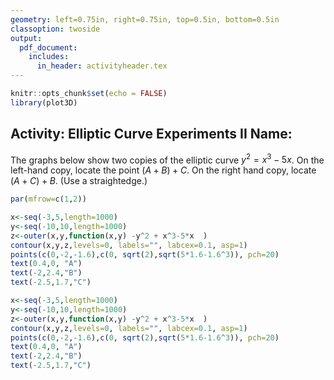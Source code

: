 ```yaml
---
geometry: left=0.75in, right=0.75in, top=0.5in, bottom=0.5in
classoption: twoside
output: 
  pdf_document:
    includes:
      in_header: activityheader.tex
---
```


```r
knitr::opts_chunk$set(echo = FALSE)
library(plot3D)
```
## Activity: Elliptic Curve Experiments II \hfill Name:\underline{\mbox{}\hspace{2.5in}} 

The graphs below show two copies of the elliptic curve $y^2=x^3-5x$. On the left-hand copy, locate the point $(A+B)+C$. On the right hand copy, locate $(A+C)+B$. (Use a straightedge.)

```r
par(mfrow=c(1,2))

x<-seq(-3,5,length=1000)
y<-seq(-10,10,length=1000)
z<-outer(x,y,function(x,y) -y^2 + x^3-5*x  ) 
contour(x,y,z,levels=0, labels="", labcex=0.1, asp=1)
points(c(0,-2,-1.6),c(0, sqrt(2),sqrt(5*1.6-1.6^3)), pch=20)
text(0.4,0, "A")
text(-2,2.4,"B")
text(-2.5,1.7,"C")

x<-seq(-3,5,length=1000)
y<-seq(-10,10,length=1000)
z<-outer(x,y,function(x,y) -y^2 + x^3-5*x  ) 
contour(x,y,z,levels=0, labels="", labcex=0.1, asp=1)
points(c(0,-2,-1.6),c(0, sqrt(2),sqrt(5*1.6-1.6^3)), pch=20)
text(0.4,0, "A")
text(-2,2.4,"B")
text(-2.5,1.7,"C")
```

